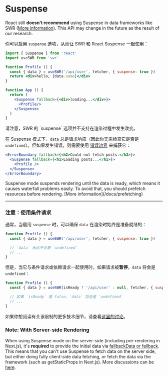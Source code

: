 
# Suspense

<Callout emoji="🚨" type="error">
  React still <strong>doesn't recommend</strong> using Suspense in data frameworks like SWR (<a href="https://reactjs.org/blog/2022/03/29/react-v18.html#suspense-in-data-frameworks" target="_blank" rel="noopener">More information</a>). This API may change in the future as the result of our research.
</Callout>

你可以启用 `suspense` 选项，从而让 SWR 和 React Suspense 一起使用：

```jsx
import { Suspense } from 'react'
import useSWR from 'swr'

function Profile () {
  const { data } = useSWR('/api/user', fetcher, { suspense: true })
  return <div>hello, {data.name}</div>
}

function App () {
  return (
    <Suspense fallback={<div>loading...</div>}>
      <Profile/>
    </Suspense>
  )
}
```

<Callout>
  请注意，SWR 的 `suspense` 选项并不支持在渲染过程中发生改变。
</Callout>

在 Suspense 模式下，`data` 总是请求响应（因此你无需检查它是否是 `undefined`）。但如果发生错误，则需要使用 [错误边界](https://reactjs.org/docs/concurrent-mode-suspense.html#handling-errors) 来捕获它：

```jsx
<ErrorBoundary fallback={<h2>Could not fetch posts.</h2>}>
  <Suspense fallback={<h1>Loading posts...</h1>}>
    <Profile />
  </Suspense>
</ErrorBoundary>
```

<Callout>
Suspense mode suspends rendering until the data is ready, which means it causes waterfall problems easily. To avoid that, you should prefetch resources before rendering. [More information](/docs/prefetching)
</Callout>

---

### 注意：使用条件请求

通常，当启用 `suspense` 时，可以确保 `data` 在渲染时始终是准备就绪的：

```jsx
function Profile () {
  const { data } = useSWR('/api/user', fetcher, { suspense: true })

  // `data` 永远不会是 `undefined`
  // ...
}
```

但是，当它与条件请求或依赖请求一起使用时，如果请求被**暂停**，`data` 将会是 `undefined`：

```jsx
function Profile () {
  const { data } = useSWR(isReady ? '/api/user' : null, fetcher, { suspense: true })

  // 如果 `isReady` 是 false，`data` 将会是 `undefined`
  // ...
}
```

如果你想阅读有关该限制的更多技术细节，请查看[这里的讨论](https://github.com/vercel/swr/pull/357#issuecomment-627089889)。

### Note: With Server-side Rendering

When using Suspense mode on the server-side (including pre-rendering in Next.js), it's **required** to provide the initial data via [fallbackData or fallback](/docs/with-nextjs#pre-rendering-with-default-data). This means that you can't use Suspense to fetch data on the server side, but either doing fully client-side data fetching, or fetch the data via the framework (such as getStaticProps in Next.js). More discussions can be [here](https://github.com/vercel/swr/issues/1906).
